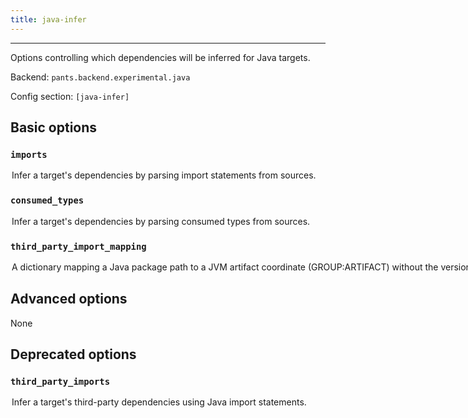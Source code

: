 ```yaml
---
title: java-infer
---
```



---

Options controlling which dependencies will be inferred for Java targets.

Backend: <span className="color--primary">`pants.backend.experimental.java`</span>

Config section: <span className="color--primary">`[java-infer]`</span>

<span className={styles.options}>

## Basic options

### `imports`

<Option
  cli_repr={`--[no-]java-infer-imports`}
  env_repr="PANTS_JAVA_INFER_IMPORTS"
  default_repr={`True`}
>

Infer a target&#x27;s dependencies by parsing import statements from sources.

</Option>

### `consumed_types`

<Option
  cli_repr={`--[no-]java-infer-consumed-types`}
  env_repr="PANTS_JAVA_INFER_CONSUMED_TYPES"
  default_repr={`True`}
>

Infer a target&#x27;s dependencies by parsing consumed types from sources.

</Option>

### `third_party_import_mapping`

<Option
  cli_repr={`--java-infer-third-party-import-mapping="{'key1': val1, 'key2': val2, ...}"`}
  env_repr='PANTS_JAVA_INFER_THIRD_PARTY_IMPORT_MAPPING'
  default_repr={`{}`}
>

A dictionary mapping a Java package path to a JVM artifact coordinate (GROUP:ARTIFACT) without the version.

See `jvm_artifact` for more information on the mapping syntax.

</Option>

## Advanced options

None

## Deprecated options

### `third_party_imports`

<Option
  cli_repr={`--[no-]java-infer-third-party-imports`}
  env_repr="PANTS_JAVA_INFER_THIRD_PARTY_IMPORTS"
  default_repr={`True`}
  removal_version="2.13.0.dev0"
  removal_hint={"Controlled by the `--imports` flag."}
>

Infer a target&#x27;s third-party dependencies using Java import statements.

</Option>

</span>
